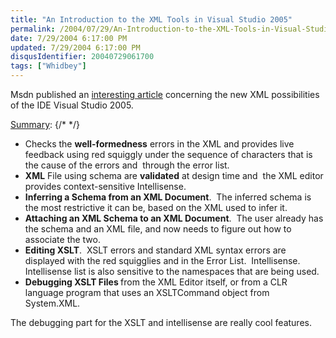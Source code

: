 ```yaml
---
title: "An Introduction to the XML Tools in Visual Studio 2005"
permalink: /2004/07/29/An-Introduction-to-the-XML-Tools-in-Visual-Studio-2005/
date: 7/29/2004 6:17:00 PM
updated: 7/29/2004 6:17:00 PM
disqusIdentifier: 20040729061700
tags: ["Whidbey"]
---
```

Msdn published an [interesting article](http://msdn.microsoft.com/XML/BuildingXML/XMLinNETFramework/default.aspx?pull=/library/en-us/dnxmlnet/html/xmltools.asp) concerning the new XML possibilities of the IDE Visual Studio 2005.

<u>Summary</u>:
{/* <!-- more --> */}


* Checks the <strong>well-formedness</strong> errors in the XML and provides live feedback using red squiggly under the sequence of characters that is the cause of the errors and  through the error list.
* <strong>XML</strong> File using schema are <strong>validated</strong> at design time and  the XML editor provides context-sensitive Intellisense.
* <strong>Inferring a Schema from an XML Document</strong>.  The inferred schema is the most restrictive it can be, based on the XML used to infer it.
* <strong>Attaching an XML Schema to an XML Document</strong>.  The user already has the schema and an XML file, and now needs to figure out how to associate the two.
* <strong>Editing XSLT</strong>.  XSLT errors and standard XML syntax errors are displayed with the red squigglies and in the Error List.  Intellisense. Intellisense list is also sensitive to the namespaces that are being used. 
* <strong>Debugging XSLT Files </strong> from the XML Editor itself, or from a CLR language program that uses an XSLTCommand object from System.XML.


The debugging part for the XSLT and intellisense are really cool features.
